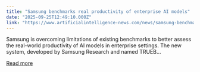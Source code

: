```yaml
---
title: "Samsung benchmarks real productivity of enterprise AI models"
date: "2025-09-25T12:49:10.000Z"
link: "https://www.artificialintelligence-news.com/news/samsung-benchmarks-real-productivity-enterprise-ai-models/"
---
```


Samsung is overcoming limitations of existing benchmarks to better assess the real-world productivity of AI models in enterprise settings. The new system, developed by Samsung Research and named TRUEB...

[Read more](https://www.artificialintelligence-news.com/news/samsung-benchmarks-real-productivity-enterprise-ai-models/)
